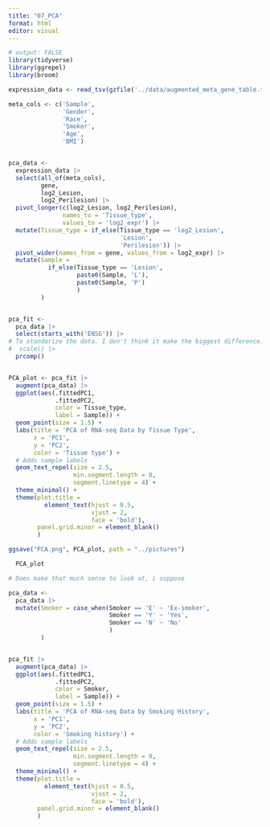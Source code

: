 ```yaml
---
title: "07_PCA"
format: html
editor: visual
---
```


```r
# output: FALSE
library(tidyverse)
library(ggrepel)
library(broom)
```

```r
expression_data <- read_tsv(gzfile('../data/augmented_meta_gene_table.tsv.gz'))
```

```r
meta_cols <- c('Sample',
               'Gender',
               'Race',
               'Smoker',
               'Age',
               'BMI')


pca_data <- 
  expression_data |> 
  select(all_of(meta_cols), 
         gene,
         log2_Lesion, 
         log2_Perilesion) |> 
  pivot_longer(c(log2_Lesion, log2_Perilesion),
               names_to = 'Tissue_type',
               values_to = 'log2_expr') |> 
  mutate(Tissue_type = if_else(Tissue_type == 'log2_Lesion', 
                               'Lesion', 
                               'Perilesion')) |> 
  pivot_wider(names_from = gene, values_from = log2_expr) |> 
  mutate(Sample = 
           if_else(Tissue_type == 'Lesion', 
                   paste0(Sample, 'L'),
                   paste0(Sample, 'P')
                   )
         )


pca_fit <- 
  pca_data |> 
  select(starts_with('ENSG')) |> 
# To standarize the data. I don't think it make the biggest difference. Also, i guess, it would 
#  scale() |> 
  prcomp()


PCA_plot <- pca_fit |> 
  augment(pca_data) |> 
  ggplot(aes(.fittedPC1, 
             .fittedPC2, 
             color = Tissue_type,
             label = Sample)) + 
  geom_point(size = 1.5) +
  labs(title = 'PCA of RNA-seq Data by Tissue Type',
       x = 'PC1',
       y = 'PC2',
       color = 'Tissue type') +
  # Adds sample labels
  geom_text_repel(size = 2.5,
                  min.segment.length = 0,
                  segment.linetype = 4) + 
  theme_minimal() +
  theme(plot.title = 
          element_text(hjust = 0.5,
                       vjust = 2,
                       face = 'bold'),
        panel.grid.minor = element_blank()
        ) 

ggsave("PCA.png", PCA_plot, path = "../pictures") 

  PCA_plot
```

```r

# Does make that much sense to look at, i suppose

pca_data <- 
  pca_data |> 
  mutate(Smoker = case_when(Smoker == 'E' ~ 'Ex-smoker',
                            Smoker == 'Y' ~ 'Yes',
                            Smoker == 'N' ~ 'No'
                            )
         )


pca_fit |> 
  augment(pca_data) |> 
  ggplot(aes(.fittedPC1, 
             .fittedPC2, 
             color = Smoker,
             label = Sample)) + 
  geom_point(size = 1.5) +
  labs(title = 'PCA of RNA-seq Data by Smoking History',
       x = 'PC1',
       y = 'PC2',
       color = 'Smoking history') +
  # Adds sample labels
  geom_text_repel(size = 2.5,
                  min.segment.length = 0,
                  segment.linetype = 4) + 
  theme_minimal() +
  theme(plot.title = 
          element_text(hjust = 0.5,
                       vjust = 2,
                       face = 'bold'),
        panel.grid.minor = element_blank()
        )



```
